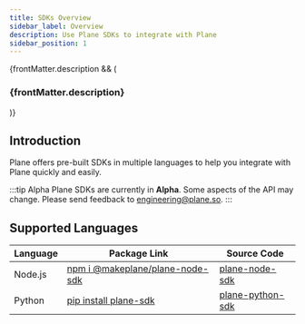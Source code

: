 ```yaml
---
title: SDKs Overview
sidebar_label: Overview
description: Use Plane SDKs to integrate with Plane
sidebar_position: 1
---
```


{frontMatter.description && (

<h3 className="description">{frontMatter.description}</h3>
)}

## Introduction

Plane offers pre-built SDKs in multiple languages to help you integrate with Plane
quickly and easily.

:::tip Alpha
Plane SDKs are currently in **Alpha**. Some aspects of the API may change. Please send
feedback to engineering@plane.so.
:::

## Supported Languages

| Language | Package Link                                                                               | Source Code                                                       |
| -------- | ------------------------------------------------------------------------------------------ | ----------------------------------------------------------------- |
| Node.js  | [npm i @makeplane/plane-node-sdk](https://www.npmjs.com/package/@makeplane/plane-node-sdk) | [plane-node-sdk](https://github.com/makeplane/plane-node-sdk)     |
| Python   | [pip install plane-sdk](https://pypi.org/project/plane-sdk/)                               | [plane-python-sdk](https://github.com/makeplane/plane-python-sdk) |
